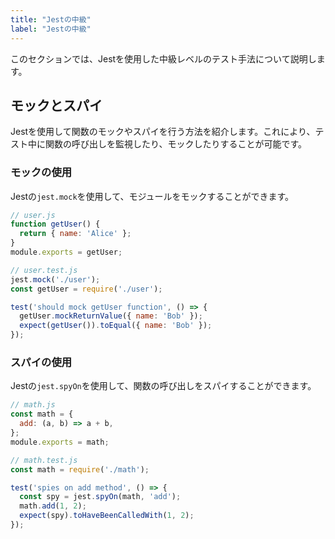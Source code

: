 ```yaml
---
title: "Jestの中級"
label: "Jestの中級"
---
```


このセクションでは、Jestを使用した中級レベルのテスト手法について説明します。

## モックとスパイ

Jestを使用して関数のモックやスパイを行う方法を紹介します。これにより、テスト中に関数の呼び出しを監視したり、モックしたりすることが可能です。

### モックの使用

Jestの`jest.mock`を使用して、モジュールをモックすることができます。

```javascript
// user.js
function getUser() {
  return { name: 'Alice' };
}
module.exports = getUser;

// user.test.js
jest.mock('./user');
const getUser = require('./user');

test('should mock getUser function', () => {
  getUser.mockReturnValue({ name: 'Bob' });
  expect(getUser()).toEqual({ name: 'Bob' });
});
```

### スパイの使用

Jestの`jest.spyOn`を使用して、関数の呼び出しをスパイすることができます。

```javascript
// math.js
const math = {
  add: (a, b) => a + b,
};
module.exports = math;

// math.test.js
const math = require('./math');

test('spies on add method', () => {
  const spy = jest.spyOn(math, 'add');
  math.add(1, 2);
  expect(spy).toHaveBeenCalledWith(1, 2);
});
```






